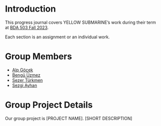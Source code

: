 # Introduction {.unnumbered}

<!--
::: {.callout-caution title="Setup To-Do"}

Here is the list of items to properly set this Progress Journal up.

1. Replace the name placeholder "YELLOW SUBMARINE" on `index.qmd` with your name or group name.
2. Replace the name placeholder "YELLOW SUBMARINE" on `_quarto.yml` with your name or group name.
3. Replace the repository link `https://github.com/pjournal/mef07g-yellowsubmarine` with your or your group's repository link.
4. If this is a group PJ, follow the instructions in comments on `index.qmd` and add members, group name, project name and project short description.
5. If this repository does not use RStudio/Posit, then you can also remove `.Rproj` file. Otherwise rename it with your repository name (e.g, mefXX-reponame).

Then test with `quarto preview` on Terminal. If everything is ok, execute `quarto render` command in Terminal.

**Finally, delete the above section (including this sentence) and (GitHub) push the changes to your repository.**
::: -->
<!-- DO NOT TOUCH THIS PART EXCEPT FILLING YOUR OR YOUR GROUP's NAME -->

This progress journal covers YELLOW SUBMARINE's work during their term at [BDA 503 Fall 2023](https://mef-bda503.github.io/fall23/).

Each section is an assignment or an individual work.

<!-- IF THIS IS A GROUP UNCOMMENT BELOW -->

# Group Members
+ [Alp Göçek](https://pjournal.github.io/mef07-sezerlucianturkmen/)  
+ [Bengü Üzmez](https://pjournal.github.io/mef07-uzmezb/)  
+ [Sezer Türkmen](https://pjournal.github.io/mef07-sezerlucianturkmen/)  
+ [Sezgi Ayhan](https://pjournal.github.io/mef07-sezgia/)

# Group Project Details

Our group project is [PROJECT NAME]. [SHORT DESCRIPTION] 
